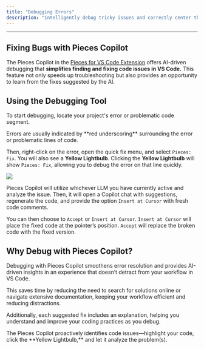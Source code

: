 ```yaml
---
title: "Debugging Errors"
description: "Intelligently debug tricky issues and correctly center that <div> with Pieces Copilot."
---
```


---

## Fixing Bugs with Pieces Copilot

The Pieces Copilot in the [Pieces for VS Code Extension](https://marketplace.visualstudio.com/items?itemName=MeshIntelligentTechnologiesInc.pieces-vscode) offers AI-driven debugging that **simplifies finding and fixing code issues in VS Code.** This feature not only speeds up troubleshooting but also provides an opportunity to learn from the fixes suggested by the AI.

## Using the Debugging Tool

To start debugging, locate your project's error or problematic code segment.

<Tip>
  Errors are usually indicated by **red underscoring** surrounding the error or problematic lines of code.
</Tip>

Then, right-click on the error, open the quick fix menu, and select `Pieces: Fix`. You will also see a **Yellow Lightbulb**. Clicking the **Yellow Lightbulb** will show `Pieces: Fix`, allowing you to debug the error on that line quickly.

![](https://storage.googleapis.com/hashnode_product_documentation_assets/vs_code_extension_assets/pieces_copilot/debugging_errors/pieces_fix_quick_action.gif)

Pieces Copilot will utilize whichever LLM you have currently active and analyze the issue. Then, it will open a Copilot chat with suggestions, regenerate the code, and provide the option `Insert at Cursor` with fresh code comments.

You can then choose to `Accept` or `Insert at Cursor`. `Insert at Cursor` will place the fixed code at the pointer’s position. `Accept` will replace the broken code with the fixed version.

## Why Debug with Pieces Copilot?

Debugging with Pieces Copilot smoothens error resolution and provides AI-driven insights in an experience that doesn’t detract from your workflow in VS Code.

This saves time by reducing the need to search for solutions online or navigate extensive documentation, keeping your workflow efficient and reducing distractions.

Additionally, each suggested fix includes an explanation, helping you understand and improve your coding practices as you debug.

<Tip>
  The Pieces Copilot proactively identifies code issues—highlight your code, click the **Yellow Lightbulb,** and let it analyze the problem(s).
</Tip>
